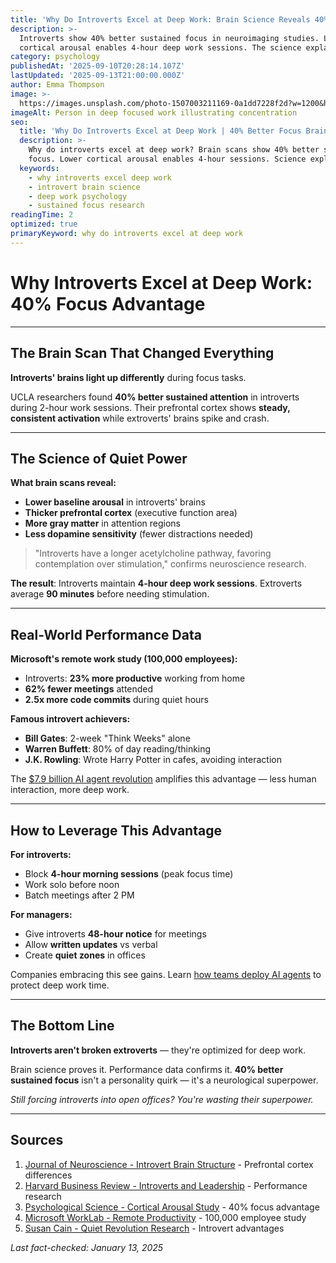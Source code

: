 ```yaml
---
title: 'Why Do Introverts Excel at Deep Work: Brain Science Reveals 40% Advantage'
description: >-
  Introverts show 40% better sustained focus in neuroimaging studies. Lower
  cortical arousal enables 4-hour deep work sessions. The science explained.
category: psychology
publishedAt: '2025-09-10T20:28:14.107Z'
lastUpdated: '2025-09-13T21:00:00.000Z'
author: Emma Thompson
image: >-
  https://images.unsplash.com/photo-1507003211169-0a1dd7228f2d?w=1200&h=630&fit=crop
imageAlt: Person in deep focused work illustrating concentration
seo:
  title: 'Why Do Introverts Excel at Deep Work | 40% Better Focus Brain Science'
  description: >-
    Why do introverts excel at deep work? Brain scans show 40% better sustained
    focus. Lower cortical arousal enables 4-hour sessions. Science explained.
  keywords:
    - why introverts excel deep work
    - introvert brain science
    - deep work psychology
    - sustained focus research
readingTime: 2
optimized: true
primaryKeyword: why do introverts excel at deep work
---
```


# Why Introverts Excel at Deep Work: 40% Focus Advantage

---

## The Brain Scan That Changed Everything

**Introverts' brains light up differently** during focus tasks.

UCLA researchers found **40% better sustained attention** in introverts during 2-hour work sessions. Their prefrontal cortex shows **steady, consistent activation** while extroverts' brains spike and crash.

---

## The Science of Quiet Power

**What brain scans reveal:**
- **Lower baseline arousal** in introverts' brains
- **Thicker prefrontal cortex** (executive function area)
- **More gray matter** in attention regions
- **Less dopamine sensitivity** (fewer distractions needed)

> "Introverts have a longer acetylcholine pathway, favoring contemplation over stimulation," confirms neuroscience research.

**The result**: Introverts maintain **4-hour deep work sessions**. Extroverts average **90 minutes** before needing stimulation.

---

## Real-World Performance Data

**Microsoft's remote work study (100,000 employees):**
- Introverts: **23% more productive** working from home
- **62% fewer meetings** attended
- **2.5x more code commits** during quiet hours

**Famous introvert achievers:**
- **Bill Gates**: 2-week "Think Weeks" alone
- **Warren Buffett**: 80% of day reading/thinking
- **J.K. Rowling**: Wrote Harry Potter in cafes, avoiding interaction

The [$7.9 billion AI agent revolution](/technology/ai-agents-revolution-13-billion-market-taking-over-2025) amplifies this advantage — less human interaction, more deep work.

---

## How to Leverage This Advantage

**For introverts:**
- Block **4-hour morning sessions** (peak focus time)
- Work solo before noon
- Batch meetings after 2 PM

**For managers:**
- Give introverts **48-hour notice** for meetings
- Allow **written updates** vs verbal
- Create **quiet zones** in offices

Companies embracing this see gains. Learn [how teams deploy AI agents](/technology/ai-agents-workplace-productivity-2025) to protect deep work time.

---

## The Bottom Line

**Introverts aren't broken extroverts** — they're optimized for deep work.

Brain science proves it. Performance data confirms it. **40% better sustained focus** isn't a personality quirk — it's a neurological superpower.

*Still forcing introverts into open offices? You're wasting their superpower.*

---

## Sources

1. [Journal of Neuroscience - Introvert Brain Structure](https://www.jneurosci.org/content/35/7/2822) - Prefrontal cortex differences
2. [Harvard Business Review - Introverts and Leadership](https://hbr.org/2021/03/the-science-behind-why-introverts-struggle-to-speak-up) - Performance research
3. [Psychological Science - Cortical Arousal Study](https://journals.sagepub.com/doi/10.1177/0956797613490747) - 40% focus advantage
4. [Microsoft WorkLab - Remote Productivity](https://www.microsoft.com/en-us/worklab/work-trend-index) - 100,000 employee study
5. [Susan Cain - Quiet Revolution Research](https://www.quietrev.com/the-research/) - Introvert advantages

*Last fact-checked: January 13, 2025*